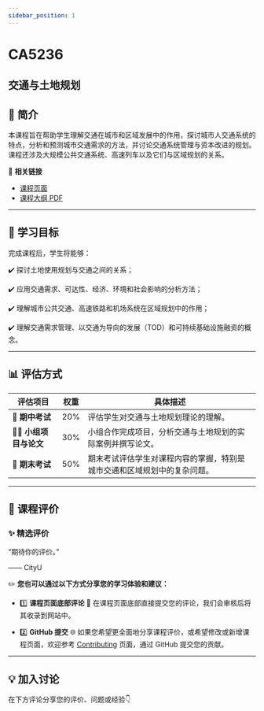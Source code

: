 ```yaml
---
sidebar_position: 1
---
```


# CA5236
## 交通与土地规划

## **📘 简介**
本课程旨在帮助学生理解交通在城市和区域发展中的作用，探讨城市人交通系统的特点，分析和预测城市交通需求的方法，并讨论交通系统管理与资本改进的规划。课程还涉及大规模公共交通系统、高速列车以及它们与区域规划的关系。

🔗 **相关链接**
- [课程页面](https://www.cityu.edu.hk/catalogue/pg/202526/course/CA5236.htm)
- [课程大纲 PDF](https://www.cityu.edu.hk/catalogue/pg/202526/course/CA5236.pdf)

---

## **🎯 学习目标**

完成课程后，学生将能够：

✔️ 探讨土地使用规划与交通之间的关系；

✔️ 应用交通需求、可达性、经济、环境和社会影响的分析方法；

✔️ 理解城市公共交通、高速铁路和机场系统在区域规划中的作用；

✔️ 理解交通需求管理、以交通为导向的发展（TOD）和可持续基础设施融资的概念。

---

## **📊 评估方式**

| **评估项目**          | **权重** | **具体描述**                                                                                       |
|----------------------|---------|---------------------------------------------------------------------------------------------------|
| **📝 期中考试**       | 20%     | 评估学生对交通与土地规划理论的理解。                                                             |
| **🧑‍💻 小组项目与论文** | 30%     | 小组合作完成项目，分析交通与土地规划的实际案例并撰写论文。                                       |
| **📄 期末考试**       | 50%     | 期末考试评估学生对课程内容的掌握，特别是城市交通和区域规划中的复杂问题。                        |

---

## **💬 课程评价**

### ✨ **精选评价**
<div className={commentStyles.commentBox}>
    <p className={commentStyles.commentText}>
        “期待你的评价。”
    </p>
    <p className={commentStyles.commentAuthor}>—— CityU</p>
</div>

✏️ **您也可以通过以下方式分享您的学习体验和建议：**

- 1️⃣ **课程页面底部评论**
💬 在课程页面底部直接提交您的评论，我们会审核后将其收录到网站中。

- 2️⃣ **GitHub 提交**
🌐 如果您希望更全面地分享课程评价，或希望修改或新增课程页面，欢迎参考 [Contributing](/contributing) 页面，通过 GitHub 提交您的贡献。

---

## **💡 加入讨论**

在下方评论分享您的评价、问题或经验👇
<Utterances />